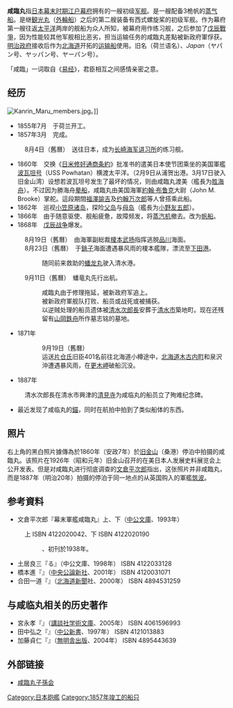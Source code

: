 {{No footnotes|time=2019-05-13T15:44:06+00:00}}
{{軍艦模板
|圖片= [[File:Kanrinmaru.jpg|300px]]
|照片說明= 据说是1860年停泊于[[旧金山|旧金山]]的咸臨丸
|名稱= 咸临丸 [[File:Naval_Ensign_of_Japan.svg|50px]]
|名稱2= <!--->艦名 [[File:軍旗|30px]]<br />>原名或<small>艦身名稱</small><--->
|艦種= 3桅蒸汽船
|艦級= 
|製造=荷兰
|下訂=  
|動工= 1856年
|服役= 1857年
|退役= 1871年
|結局= 1871年遇台风沉没
|排水= 噸（625）
|長度= 49.7米
|闊度= 7.3米
|極速= 6節
|鍋爐= 煤炭
|引擎= 蒸汽机
|出力= 100匹
|裝備= 炮12门
}}
{{japanese|japanese=咸臨丸|kana=かんりんまる|romaji=Kanrin Maru}}
'''咸臨丸'''指[[日本|日本]][[幕末|幕末时期]][[江户幕府|江户幕府]]拥有的一艘初级[[军舰|军舰]]。是一艘配备3桅帆的[[蒸气船|蒸气船]]。是继[[観光丸|観光丸]]（[[外輪船|外輪船]]）之后的第二艘装备有西式螺旋桨的初级军舰。作为幕府第一艘往返[[太平洋|太平洋]]两岸的舰船为众人所知，被幕府用作练习舰，之后参加了[[戊辰戰爭|戊辰戰爭]]，因为性能较其他军舰相比恶劣，担当运输任务的咸臨丸差點被新政府軍俘获。[[明治|明治政府]]接收后作为[[北海道|北海道]]开拓的[[运输船|运输船]]使用。旧名（荷兰语名）、''Japan''（ヤパン号、ヤッパン号、ヤーパン号）。

「咸臨」一词取自《[[易经|易经]]》，君臣相互之间感情亲密之意。

== 经历 ==
[[File:Kanrin_Maru_members.jpg|thumb]]。]]
*1855年7月　于荷兰开工。
*1857年3月　完成。
:8月4日（舊曆）　送往日本，成为[[长崎海军讲习所|长崎海军讲习所]]的练习舰。
*1860年　交换《[[日米修好通商条約|日米修好通商条約]]》批准书的遣美日本使节团乘坐的美国軍艦[[波瓦坦号|波瓦坦号]]（USS Powhatan）横渡太平洋。（2月9日从浦贺出港。3月17日驶入旧金山湾）设想若波瓦坦号发生了最坏的情况，则由咸臨丸渡美（艦長为[[胜海舟|胜海舟]]）。不过因为勝海舟[[晕船|晕船]]，咸臨丸由美国海軍[[約翰·布鲁克|約翰·布鲁克]]大尉（John M. Brooke）掌舵。這段期間[[福澤諭吉|福澤諭吉]]及[[约翰万次郎|约翰万次郎]]等人曾搭乘此船。
*1862年　巡视[[小笠原诸岛|小笠原诸岛]]，探险[[父岛|父岛]]与[[母岛|母岛]]（艦長为[[小野友五郎|小野友五郎]]）。
*1866年　由于随意驱使、舰船疲惫，故障频发，将[[蒸汽机|蒸汽机]]撤去。改为[[帆船|帆船]]。
*1868年　[[戊辰战争|戊辰战争]]爆发。
:8月19日（舊曆）　由海軍副総裁[[榎本武扬|榎本武扬]]指挥逃脱[[品川|品川]]海面。
:8月23日（舊曆）　于[[銚子|銚子]]海面遭遇暴风雨的榎本艦隊，漂流至[[下田港|下田港]]。
::随同前来救助的[[蟠龙丸|蟠龙丸]]驶入清水港。
:9月11日（舊曆）　蟠竜丸先行出航。
::咸臨丸由于修理拖延，被新政府军追上。
::被新政府軍舰队打败、船员或战死或被捕获。
::以逆贼处理的船员遗体被[[清水次郎長|清水次郎長]]安葬于[[清水市|清水市]]築地町。现在还残留有[[山岡鉄舟|山岡鉄舟]]所作墓志铭的墓地。
*1871年
::9月19日（舊曆）
::运送[[片仓氏|片仓氏]]旧臣401名前往北海道小樽途中，[[北海道|北海道]][[木古内町|木古内町]]和泉沢沖遭遇暴风雨，在[[更木岬|更木岬]]破船沉没。
*1887年
:清水次郎長在清水市興津的[[清見寺|清見寺]]为咸临丸的船员立了殉难纪念碑。
*最近发现了咸临丸的[[錨|錨]]，同时在航拍中拍到了类似船体的东西。

== 照片 ==
右上角的黑白照片據傳為於1860年（安政7年）於[[旧金山|旧金山]]（桑港）停泊中拍摄的咸臨丸。该照片在1926年（昭和元年）旧金山召开的在美日本人发展史料展览会上公开发表。但是对咸臨丸进行彻底调查的[[文倉平次郎|文倉平次郎]]指出，这张照片并非咸臨丸，而是1887年（明治20年）拍摄的停泊于同一地点的从英国购入的軍艦[[筑波_(護衛艦)|筑波]]。

== 参考資料 ==
* 文倉平次郎『幕末軍艦咸臨丸』上、下（[[中公文庫|中公文庫]]、1993年）
: 上 ISBN 4122020042、下 ISBN 4122020190
:: {{lang|ja|咸臨丸と幕末艦船研究の古典}}、初刊於1938年。
* 土居良三『{{lang|ja|咸臨丸 海を渡}}る』（中公文庫、1998年） ISBN 4122033128
* 橋本進『{{lang|ja|咸臨丸還る <small>蒸気方 [[小杉雅之進|小杉雅之進]]の軌跡</small>}}』（[[中央公論新社|中央公論新社]]、2001年） ISBN 4120031071
* 合田一道『{{lang|ja|咸臨丸 栄光と悲劇の5000日}}』（[[北海道新聞|北海道新聞]]社、2000年） ISBN 4894531259

== 与咸临丸相关的历史著作 ==
* 宮永孝『{{lang|ja|[[万延|万延]]元年の遣米使節団}}』（[[講談社学術文庫|講談社学術文庫]]、2005年） ISBN 4061596993
* 田中弘之『{{lang|ja|幕末の[[小笠原諸島|小笠原]] <small>欧米の[[捕鯨|捕鯨船]]で栄えた緑の島</small>}}』（[[中公新書|中公新書]]、1997年） ISBN 4121013883
* 加藤貞仁『{{lang|ja|箱館戦争}}』（[[無明舎出版|無明舎出版]]、2004年） ISBN 4895443639

== 外部链接 ==
* [http://kanrin-maru.org/ 咸臨丸子孫会]{{Wayback|url=http://kanrin-maru.org/ |date=20190902071813 }}

{{DEFAULTSORT:Kanrin Maru}}

[[Category:日本砲艦|Category:日本砲艦]]
[[Category:1857年竣工的船只|Category:1857年竣工的船只]]